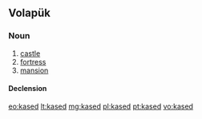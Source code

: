 ==Volapük==

===Noun===
{{vo-noun}}

# [[castle]]
# [[fortress]]
# [[mansion]]

====Declension====
{{vo-decl-noun}}

[[eo:kased]]
[[lt:kased]]
[[mg:kased]]
[[pl:kased]]
[[pt:kased]]
[[vo:kased]]